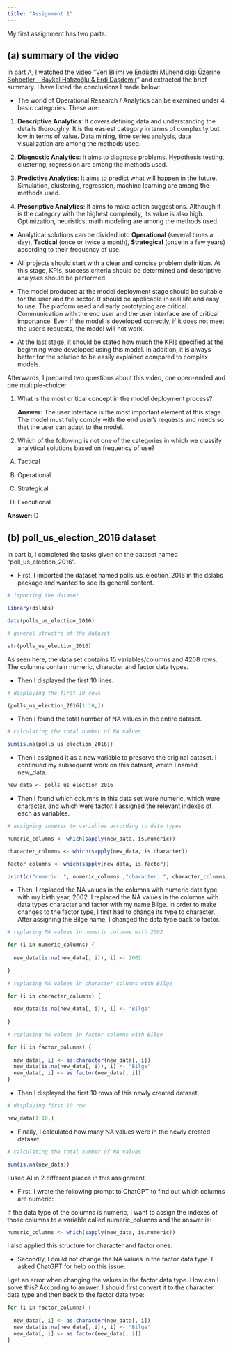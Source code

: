 ```yaml
---
title: "Assignment 1"
---
```


My first assignment has two parts.

## (a) summary of the video

In part A, I watched the video "[Veri Bilimi ve Endüstri Mühendisliği Üzerine Sohbetler - Baykal Hafızoğlu & Erdi Daşdemir](https://www.youtube.com/watch?v=tV_0pHSdLAM)" and extracted the brief summary. I have listed the conclusions I made below:

-   The world of Operational Research / Analytics can be examined under 4 basic categories. These are:

1.  **Descriptive Analytics**: It covers defining data and understanding the details thoroughly. It is the easiest category in terms of complexity but low in terms of value. Data mining, time series analysis, data visualization are among the methods used.

2.  **Diagnostic Analytics**: It aims to diagnose problems. Hypothesis testing, clustering, regression are among the methods used.

3.  **Predictive Analytics**: It aims to predict what will happen in the future. Simulation, clustering, regression, machine learning are among the methods used.

4.  **Prescriptive Analytics**: It aims to make action suggestions. Although it is the category with the highest complexity, its value is also high. Optimization, heuristics, math modeling are among the methods used.

-   Analytical solutions can be divided into **Operational** (several times a day), **Tactical** (once or twice a month), **Strategical** (once in a few years) according to their frequency of use.

-   All projects should start with a clear and concise problem definition. At this stage, KPIs, success criteria should be determined and descriptive analyses should be performed.

-   The model produced at the model deployment stage should be suitable for the user and the sector. It should be applicable in real life and easy to use. The platform used and early prototyping are critical. Communication with the end user and the user interface are of critical importance. Even if the model is developed correctly, if it does not meet the user's requests, the model will not work.

-   At the last stage, it should be stated how much the KPIs specified at the beginning were developed using this model. In addition, it is always better for the solution to be easily explained compared to complex models.

Afterwards, I prepared two questions about this video, one open-ended and one multiple-choice:

1.  What is the most critical concept in the model deployment process?

    **Answer:** The user interface is the most important element at this stage. The model must fully comply with the end user's requests and needs so that the user can adapt to the model.

2.  Which of the following is not one of the categories in which we classify analytical solutions based on frequency of use?

<!-- -->

A)  Tactical

B)  Operational

C)  Strategical

D)  Executional

**Answer:** D

## (b) poll_us_election_2016 dataset

In part b, I completed the tasks given on the dataset named "poll_us_election_2016".

-   First, I imported the dataset named polls_us_election_2016 in the dslabs package and wanted to see its general content.

```r
# importing the dataset 

library(dslabs)

data(polls_us_election_2016)

# general structre of the dataset

str(polls_us_election_2016)
```

As seen here, the data set contains 15 variables/columns and 4208 rows. The columns contain numeric, character and factor data types.

-   Then I displayed the first 10 lines.

```r
# displaying the first 10 rows 

(polls_us_election_2016[1:10,])
```

-   Then I found the total number of NA values ​​in the entire dataset.

```r
# calculating the total number of NA values 

sum(is.na(polls_us_election_2016))
```

-   Then I assigned it as a new variable to preserve the original dataset. I continued my subsequent work on this dataset, which I named new_data.

```r
new_data <- polls_us_election_2016
```

-   Then I found which columns in this data set were numeric, which were character, and which were factor. I assigned the relevant indexes of each as variables.

```r
# assigning indexes to variables according to data types

numeric_columns <- which(sapply(new_data, is.numeric))

character_columns <- which(sapply(new_data, is.character))

factor_columns <- which(sapply(new_data, is.factor))

print(c("numeric: ", numeric_columns ,"character: ", character_columns, "Factor: ", factor_columns))
```

-   Then, I replaced the NA values ​​in the columns with numeric data type with my birth year, 2002. I replaced the NA values ​​in the columns with data types character and factor with my name Bilge. In order to make changes to the factor type, I first had to change its type to character. After assigning the Bilge name, I changed the data type back to factor.

```r
# replacing NA values in numeric columns with 2002

for (i in numeric_columns) {
  
  new_data[is.na(new_data[, i]), i] <- 2002
  
}

# replacing NA values in character columns with Bilge

for (i in character_columns) {
  
  new_data[is.na(new_data[, i]), i] <- "Bilge"
  
}

# replacing NA values in factor columns with Bilge

for (i in factor_columns) {
  
  new_data[, i] <- as.character(new_data[, i])  
  new_data[is.na(new_data[, i]), i] <- "Bilge"
  new_data[, i] <- as.factor(new_data[, i]) 
}
```

-   Then I displayed the first 10 rows of this newly created dataset.

```r
# displaying first 10 row

new_data[1:10,]
```

-   Finally, I calculated how many NA values ​​were in the newly created dataset.

```r
# calculating the total number of NA values

sum(is.na(new_data))
```

I used AI in 2 different places in this assignment.

-   First, I wrote the following prompt to ChatGPT to find out which columns are numeric:

If the data type of the columns is numeric, I want to assign the indexes of those columns to a variable called numeric_columns and the answer is:

```r
numeric_columns <- which(sapply(new_data, is.numeric))
```

I also applied this structure for character and factor ones.

-   Secondly, I could not change the NA values ​​in the factor data type. I asked ChatGPT for help on this issue:

I get an error when changing the values ​​in the factor data type. How can I solve this? According to answer, I should first convert it to the character data type and then back to the factor data type:

```r
for (i in factor_columns) {
  
  new_data[, i] <- as.character(new_data[, i])  
  new_data[is.na(new_data[, i]), i] <- "Bilge"
  new_data[, i] <- as.factor(new_data[, i]) 
}
```

